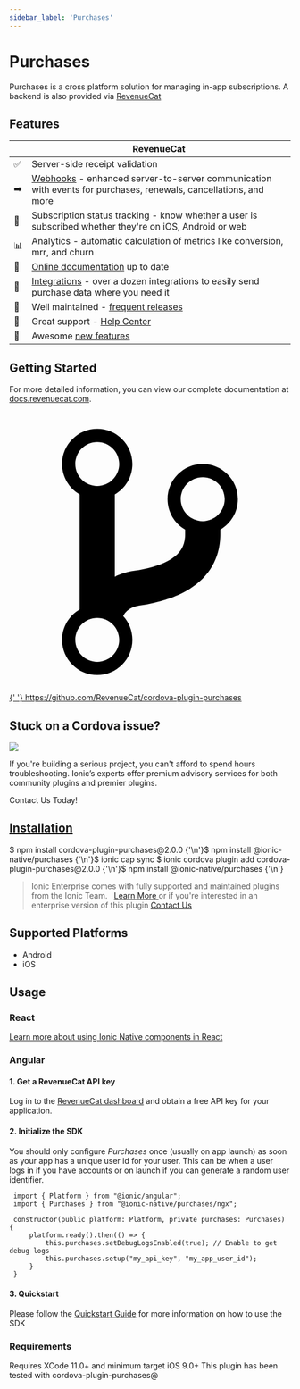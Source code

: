 ```yaml
---
sidebar_label: 'Purchases'
---
```



# Purchases

Purchases is a cross platform solution for managing in-app subscriptions. A backend is also provided via [RevenueCat](https://www.revenuecat.com)

## Features

|     | RevenueCat                                                                                                                                                   |
| --- | ------------------------------------------------------------------------------------------------------------------------------------------------------------ |
| ✅  | Server-side receipt validation                                                                                                                               |
| ➡️  | [Webhooks](https://docs.revenuecat.com/docs/webhooks) - enhanced server-to-server communication with events for purchases, renewals, cancellations, and more |
| 🎯  | Subscription status tracking - know whether a user is subscribed whether they're on iOS, Android or web                                                      |
| 📊  | Analytics - automatic calculation of metrics like conversion, mrr, and churn                                                                                 |
| 📝  | [Online documentation](https://docs.revenuecat.com/docs) up to date                                                                                          |
| 🔀  | [Integrations](https://www.revenuecat.com/integrations) - over a dozen integrations to easily send purchase data where you need it                           |
| 💯  | Well maintained - [frequent releases](https://github.com/RevenueCat/cordova-plugin-purchases/releases)                                                       |
| 📮  | Great support - [Help Center](https://revenuecat.zendesk.com)                                                                                                |
| 🤩  | Awesome [new features](https://trello.com/b/RZRnWRbI/revenuecat-product-roadmap)                                                                             |

## Getting Started

For more detailed information, you can view our complete documentation at [docs.revenuecat.com](https://docs.revenuecat.com/docs).

<p>
  <a href="https://github.com/RevenueCat/cordova-plugin-purchases" target="_blank" rel="noopener" className="git-link">
    <svg viewBox="0 0 512 512">
      <path d="M416 160c0-35.3-28.7-64-64-64s-64 28.7-64 64c0 23.7 12.9 44.3 32 55.4v8.6c0 19.9-7.8 33.7-25.3 44.9-15.4 9.8-38.1 17.1-67.5 21.5-14 2.1-25.7 6-35.2 10.7V151.4c19.1-11.1 32-31.7 32-55.4 0-35.3-28.7-64-64-64S96 60.7 96 96c0 23.7 12.9 44.3 32 55.4v209.2c-19.1 11.1-32 31.7-32 55.4 0 35.3 28.7 64 64 64s64-28.7 64-64c0-16.6-6.3-31.7-16.7-43.1 1.9-4.9 9.7-16.3 29.4-19.3 38.8-5.8 68.9-15.9 92.3-30.8 36-22.8 55-57 55-98.8v-8.6c19.1-11.1 32-31.7 32-55.4zM160 56c22.1 0 40 17.9 40 40s-17.9 40-40 40-40-17.9-40-40 17.9-40 40-40zm0 400c-22.1 0-40-17.9-40-40s17.9-40 40-40 40 17.9 40 40-17.9 40-40 40zm192-256c-22.1 0-40-17.9-40-40s17.9-40 40-40 40 17.9 40 40-17.9 40-40 40z"></path>
    </svg>{' '}
    https://github.com/RevenueCat/cordova-plugin-purchases
  </a>
</p>

<h2>Stuck on a Cordova issue?</h2>
<DocsCard
  className="cordova-ee-card"
  header="Don't waste precious time on plugin issues."
  href="https://ionicframework.com/sales?product_of_interest=Ionic%20Native"
>
  <div>
    <img src={require('./_assets/img/native-cordova-bot.png').default} class="cordova-ee-img" />
    <p>
      If you're building a serious project, you can't afford to spend hours troubleshooting. Ionic’s experts offer
      premium advisory services for both community plugins and premier plugins.
    </p>
    <DocsButton className="native-ee-detail">Contact Us Today!</DocsButton>
  </div>
</DocsCard>

<h2 id="installation">
  <a href="#installation">Installation</a>
</h2>
<Tabs
  groupId="runtime"
  defaultValue="Capacitor"
  values={[
    { value: 'Capacitor', label: 'Capacitor' },
    { value: 'Cordova', label: 'Cordova' },
    { value: 'Enterprise', label: 'Enterprise' },
  ]}
>
  <TabItem value="Capacitor">
    <CodeBlock className="language-shell">
      $ npm install cordova-plugin-purchases@2.0.0 {'\n'}$ npm install @ionic-native/purchases {'\n'}$ ionic cap sync
    </CodeBlock>
  </TabItem>
  <TabItem value="Cordova">
    <CodeBlock className="language-shell">
      $ ionic cordova plugin add cordova-plugin-purchases@2.0.0 {'\n'}$ npm install @ionic-native/purchases {'\n'}
    </CodeBlock>
  </TabItem>
  <TabItem value="Enterprise">
    <blockquote>
      Ionic Enterprise comes with fully supported and maintained plugins from the Ionic Team. &nbsp;
      <a class="btn" href="https://ionic.io/docs/premier-plugins">
        Learn More
      </a> or if you're interested in an enterprise version of this plugin <a
        class="btn"
        href="https://ionicframework.com/sales?product_of_interest=Ionic%20Enterprise%20Engine"
      >
        Contact Us
      </a>
    </blockquote>
  </TabItem>
</Tabs>

## Supported Platforms

- Android
- iOS

## Usage

### React

[Learn more about using Ionic Native components in React](../native-community.md#react)

### Angular

#### 1. Get a RevenueCat API key

Log in to the [RevenueCat dashboard](https://app.revenuecat.com) and obtain a free API key for your application.

#### 2. Initialize the SDK

You should only configure _Purchases_ once (usually on app launch) as soon as your app has a unique user id for your user. This can be when a user logs in if you have accounts or on launch if you can generate a random user identifier.

```tsx
 import { Platform } from "@ionic/angular";
 import { Purchases } from "@ionic-native/purchases/ngx";

 constructor(public platform: Platform, private purchases: Purchases) {
     platform.ready().then(() => {
         this.purchases.setDebugLogsEnabled(true); // Enable to get debug logs
         this.purchases.setup("my_api_key", "my_app_user_id");
     }
 }
```

#### 3. Quickstart

Please follow the [Quickstart Guide](https://docs.revenuecat.com/docs/) for more information on how to use the SDK

### Requirements

Requires XCode 11.0+ and minimum target iOS 9.0+
This plugin has been tested with cordova-plugin-purchases@
